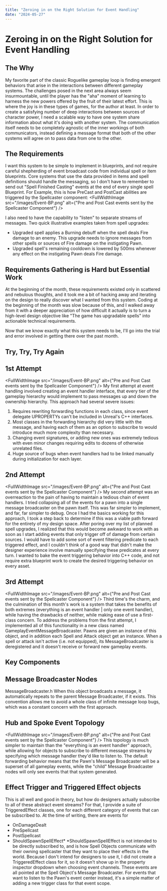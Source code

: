 ```yaml
---
title: "Zeroing in on the Right Solution for Event Handling"
date: "2024-05-27"
---
```

# Zeroing in on the Right Solution for Event Handling
## The Why
My favorite part of the classic Roguelike gameplay loop is finding emergent behaviors that arise in the interactions between different gameplay systems. The challenges posed in the next area always seem insurmountable, until the player has the "aha" moment of learning to harness the new powers offered by the fruit of their latest effort. This is where the joy is in these types of games, for the author at least. In order to create a satisfying number of deep interactions between sources of character power, I need a scalable way to have one system share information about what it's doing with another system. The communication itself needs to be completely agnostic of the inner workings of both communicators, instead defining a message format that both of the other systems will agree on to pass data from one to the other.

## The Requirements
I want this system to be simple to implement in blueprints, and not require careful shepherding of event broadcast code from individual spell or item blueprints. Core systems that use the data provided in items and spell definitions should handle the messaging, so I don't have to remember to send out "Spell Finished Casting" events at the end of every single spell Blueprint. For Example, this is how PreCast and PostCast abilities are triggered by the Spellcaster component:
<FullWidthImage
  src="/images/Event-BP.png"
  alt={"Pre and Post Cast events sent by the Spellcaster Component"}
/>

I also need to have the capability to "listen" to separate streams of messages. Two quick illustrative examples taken from spell upgrades:
- Upgraded spell applies a Burning debuff when the spell deals Fire damage to an enemy. This  upgrade needs to ignore messages from other spells or sources of Fire damage on the instigating Pawn.
- Upgraded spell's remaining cooldown is lowered by 500ms whenever any effect on the instigating Pawn deals Fire damage.

## Requirements Gathering is Hard but Essential Work
At the beginning of the month, these requirements existed only in scattered and nebulous thoughts, and it took me a bit of hacking away and iterating on the design to really discover what I wanted from this system. Coding at the beginning of the month was slow because of this, and I walked away from it with a deeper appreciation of how difficult it actually is to turn a high-level design objective like "The game has upgradable spells" into actionable technical requirements.

Now that we know exactly what this system needs to be, I'll go into the trial and error involved in getting there over the past month.

## Try, Try, Try Again
## 1st Attempt
<FullWidthImage
  src="/images/Event-BP.png"
  alt={"Pre and Post Cast events sent by the Spellcaster Component"}
/>
My first attempt at event handling involved creating an event handler interface, that every tier of the gameplay hierarchy would implement to pass messages up and down the ownership hierarchy. This approach had several severe issues:
1. Requires rewriting forwarding functions in each class, since event delegate UPROPERTYs can't be included in Unreal's C++ interfaces.
2. Most classes in the forwarding hierarchy did very little with the message, and having each of them as an option to subscribe to would introduce much more complexity than necessary.
3. Changing event signatures, or adding new ones was extremely tedious with even minor changes requiring edits to dozens of otherwise unrelated files.
4. Huge source of bugs when event handlers had to be linked manually during initialization for each layer.

## 2nd Attempt
<FullWidthImage
  src="/images/Event-BP.png"
  alt={"Pre and Post Cast events sent by the Spellcaster Component"}
/>
My second attempt was an overreaction to the pain of having to maintain a tedious chain of event handlers. I tried collapsing all of the events for a pawn into a single message broadcaster on the pawn itself. This was far simpler to implement, and far, far simpler to debug. Once I had the basics working for this approach, I took a step back to determine if this was a viable path forward for the entirety of my design space. After poring over my list of planned spell upgrades, I realized that this would become awkward to work with as soon as I start adding events that only trigger off of damage from certain sources. I would have to add some sort of event filtering predicate to each triggered effect, and I couldn't think of a good way that didn't make the designer experience involve manually specifying these predicates at every turn. I wanted to bake the event triggering behavior into C++ code, and not require extra blueprint work to create the desired triggering behavior on every asset.

## 3rd Attempt
<FullWidthImage
  src="/images/Event-BP.png"
  alt={"Pre and Post Cast events sent by the Spellcaster Component"}
/>
Third time's the charm, and the culmination of this month's work is a system that takes the benefits of both extremes (everything is an event handler | only one event handler), while having the drawbacks of neither, while making ease of use a first-class concern.
To address the problems from the first attempt, I implemented all of this functionality in a new class named GameplayEventMessageBroadcaster. Pawns are given an instance of this object, and in addition each Spell and Attack object get an instance. When a spell or attack isn't active (i.e. not equipped), its MessageBroadcaster is deregistered and it doesn't receive or forward new gameplay events.

## Key Components
## Message Broadcaster Nodes
<Link href="https://gitlab.com/kozmary/hexhexhex/-/blob/master/Source/HexHexHex/Public/Events/GameplayEventMessageBroadcaster.h?ref_type=heads" isExternal>
MessageBroadcaster.h
</Link>
When this object broadcasts a message, it automatically repeats to the parent Message Broadcaster, if it exists. This convention allows me to avoid a whole class of infinite message loop bugs, which was a constant concern with the first approach.

## Hub and Spoke Event Topology
<FullWidthImage
  src="/images/Event-BP.png"
  alt={"Pre and Post Cast events sent by the Spellcaster Component"}
/>
This topology is much simpler to maintain than the "everything is an event handler" approach, while allowing for objects to subscribe to different message streams by specifying which message handler they'd like to listen to. The default forwarding behavior means that the Pawn's Message Broadcaster will be a superset of all gameplay events, while the "child" Message Broadcaster nodes will only see events that that system generated.

## Effect Trigger and Triggered Effect objects
This is all well and good in theory, but how do designers actually subscribe to all of these abstract event streams? For that, I provide a suite of TriggeredEffect classes, one for each different category of events that can be subscribed to. At the time of writing, there are events for
- OnDamageDealt
- PreSpellcast
- PostSpellcast
- ShouldSpawnSpellEffect*
*ShouldSpawnSpellEffect is not intended to be directly subscribed to, and is how Spell Objects communicate with their owning spellcaster that they want to place their effects in the world. Because I don't intend for designers to use it, I did not create a TriggeredEffect class for it, so it doesn't show up in the property inspector dropdown when choosing event channels.
These events are all pointed at the Spell Object's Message Broadcaster. For events that want to listen to the Pawn's event center instead, it's a simple matter of adding a new trigger class for that event scope.

